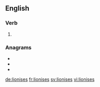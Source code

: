 ==English==

===Verb===
{{head|en|verb form}}

# {{en-third-person singular of|lionise}}

===Anagrams===
* {{l|en|elisions}}
* {{l|en|isolines}}
* {{l|en|oiliness}}

[[de:lionises]]
[[fr:lionises]]
[[sv:lionises]]
[[vi:lionises]]